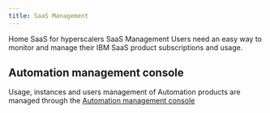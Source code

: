 ```yaml
---
title: SaaS Management
---
```



<Breadcrumb>
  <BreadcrumbItem href="https://pages.github.ibm.com/CDAI-design/cpp-foundation-microsite/">
   Home
  </BreadcrumbItem>
  <BreadcrumbItem href="https://pages.github.ibm.com/CDAI-design/cpp-foundation-microsite/saas-for-hyperscalers/overview">
   SaaS for hyperscalers
  </BreadcrumbItem>
  <BreadcrumbItem isCurrentPage href="https://pages.github.ibm.com/CDAI-design/cpp-foundation-microsite/saas-for-hyperscalers/saas-management">
   SaaS Management
  </BreadcrumbItem>
</Breadcrumb>


<PageDescription>
Users need an easy way to monitor and manage their IBM SaaS product subscriptions and usage. 
</PageDescription>

## Automation management console

Usage, instances and users management of Automation products are managed through the <a target="_blank" href="https://www.figma.com/file/AdslrSd7PwrntFZehRcTjb/SaaS-for-Hyperscalers-Design-Templates?node-id=1047%3A589192" >Automation management console</a> 